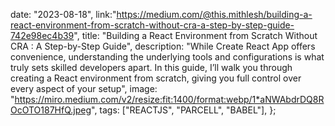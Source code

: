 

  date: "2023-08-18",
  link:"https://medium.com/@this.mithlesh/building-a-react-environment-from-scratch-without-cra-a-step-by-step-guide-742e98ec4b39",
  title: "Building a React Environment from Scratch Without CRA : A Step-by-Step Guide",
  description:
    "While Create React App offers convenience, understanding the underlying tools and configurations is what truly sets skilled developers apart. In this guide, I’ll walk you through creating a React environment from scratch, giving you full control over every aspect of your setup",
  image:
    "https://miro.medium.com/v2/resize:fit:1400/format:webp/1*aNWAbdrDQ8ROcOTO187HfQ.jpeg",
  tags: ["REACTJS", "PARCELL", "BABEL"],
};

